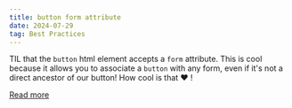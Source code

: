 ```yaml
---
title: button form attribute
date: 2024-07-29
tag: Best Practices
---
```


TIL that the `button` html element accepts a `form` attribute. This is cool
because it allows you to associate a `button` with any form, even if it's not a
direct ancestor of our button! How cool is that ❤️ !

[Read more](https://developer.mozilla.org/en-US/docs/Web/HTML/Element/button#form)
